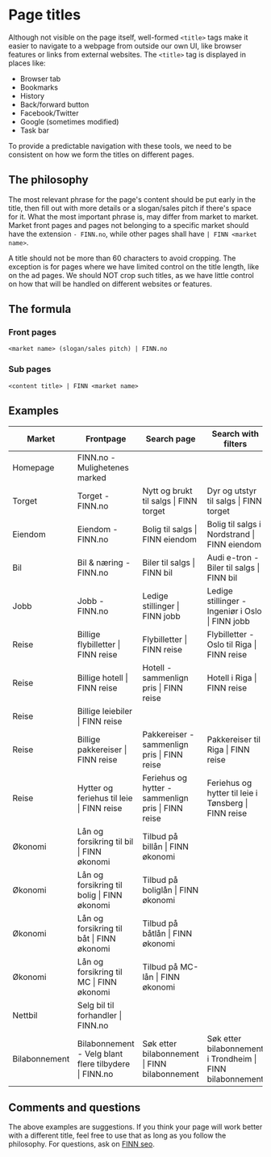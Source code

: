 # Page titles

Although not visible on the page itself, well-formed `<title>` tags make it easier to navigate to a webpage from outside our own UI, like browser features or links from external websites. The `<title>` tag is displayed in places like:
- Browser tab
- Bookmarks
- History
- Back/forward button
- Facebook/Twitter
- Google (sometimes modified)
- Task bar

To provide a predictable navigation with these tools, we need to be consistent on how we form the titles on different pages.

## The philosophy

The most relevant phrase for the page's content should be put early in the title, then fill out with more details or a slogan/sales pitch if there's space for it. What the most important phrase is, may differ from market to market. Market front pages and pages not belonging to a specific market should have the extension `- FINN.no`, while other pages shall have `| FINN <market name>`.

A title should not be more than 60 characters to avoid cropping. The exception is for pages where we have limited control on the title length, like on the ad pages. We should NOT crop such titles, as we have little control on how that will be handled on different websites or features.

## The formula
### Front pages
`<market name> (slogan/sales pitch) | FINN.no`

### Sub pages
`<content title> | FINN <market name>`

## Examples

Market | Frontpage |	Search page | Search with filters | Ad page |
|--|--|--|--|--|
| Homepage | FINN.no - Mulighetenes marked | | | |
| Torget | Torget - FINN.no | Nytt og brukt til salgs \| FINN torget | Dyr og utstyr til salgs \| FINN torget | &lt;ad title> \| FINN torget |
| Eiendom | Eiendom - FINN.no | Bolig til salgs \| FINN eiendom | Bolig til salgs i Nordstrand \| FINN eiendom | &lt;ad title> \| FINN eiendom |
| Bil |	Bil & næring - FINN.no | Biler til salgs \| FINN bil | Audi e-tron - Biler til salgs \| FINN bil | &lt;ad title> \| FINN bil |
| Jobb | Jobb - FINN.no | Ledige stillinger \| FINN jobb | Ledige stillinger - Ingeniør i Oslo \| FINN jobb | &lt;ad title> \| FINN jobb |
| Reise	| Billige flybilletter \| FINN reise | Flybilletter \| FINN reise | Flybilletter - Oslo til Riga \| FINN reise | |
| Reise | Billige hotell \| FINN reise | Hotell - sammenlign pris \| FINN reise | Hotell i Riga \| FINN reise | &lt;hotel name> \| FINN reise |
| Reise | Billige leiebiler \| FINN reise | | | |
| Reise | Billige pakkereiser \| FINN reise	| Pakkereiser - sammenlign pris \| FINN reise | Pakkereiser til Riga \| FINN reise | Pakkereiser til &lt;hotel name>, &lt;city?> \| FINN reise |
| Reise | Hytter og feriehus til leie \| FINN reise	| Feriehus og hytter - sammenlign pris \| FINN reise | Feriehus og hytter til leie i Tønsberg \| FINN reise | &lt;ad title> \| FINN reise |
| Økonomi | Lån og forsikring til bil \| FINN økonomi | Tilbud på billån \| FINN økonomi | | |
| Økonomi | Lån og forsikring til bolig \| FINN økonomi | Tilbud på boliglån \| FINN økonomi | | |
| Økonomi | Lån og forsikring til båt \| FINN økonomi | Tilbud på båtlån \| FINN økonomi | | |
| Økonomi | Lån og forsikring til MC \| FINN økonomi | Tilbud på MC-lån \| FINN økonomi | | |
| Nettbil | Selg bil til forhandler \| FINN.no | | | |
| Bilabonnement | Bilabonnement - Velg blant flere tilbydere \| FINN.no | Søk etter bilabonnement \| FINN bilabonnement | Søk etter bilabonnement i Trondheim \| FINN bilabonnement | &lt;car model> fra &lt;dealer> \| FINN bilabonnement |

## Comments and questions

The above examples are suggestions. If you think your page will work better with a different title, feel free to use that as long as you follow the philosophy. For questions, ask on [FINN seo](https://sch-chat.slack.com/archives/C18KHNY4R).
